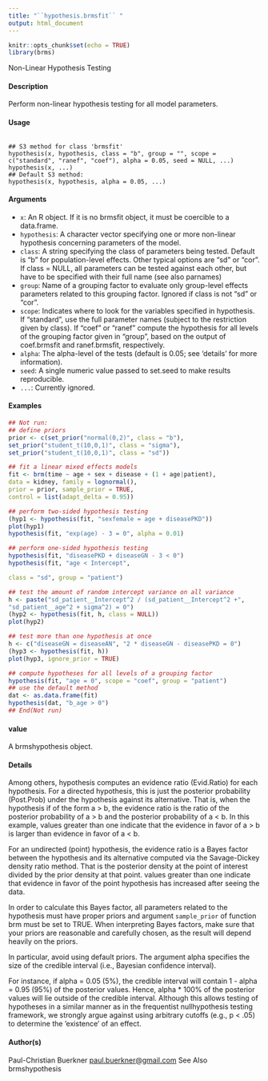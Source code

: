 ```yaml
---
title: "``hypothesis.brmsfit`` "
output: html_document
---
```


```r
knitr::opts_chunk$set(echo = TRUE)
library(brms)
```
Non-Linear Hypothesis Testing

#### Description 
Perform non-linear hypothesis testing for all model parameters.

#### Usage
<pre><code>
## S3 method for class 'brmsfit'
hypothesis(x, hypothesis, class = "b", group = "", scope = c("standard", "ranef", "coef"), alpha = 0.05, seed = NULL, ...)
hypothesis(x, ...)
## Default S3 method:
hypothesis(x, hypothesis, alpha = 0.05, ...)
</code></pre>

#### Arguments

* ``x``: An R object. If it is no brmsfit object, it must be coercible to a data.frame.
* ``hypothesis``: A character vector specifying one or more non-linear hypothesis concerning parameters of the model.
* ``class``: A string specifying the class of parameters being tested. Default is "b" for population-level effects. Other typical options are "sd" or "cor". If class = NULL, all parameters can be tested against each other, but have to be specified with their
full name (see also parnames)
* ``group``: Name of a grouping factor to evaluate only group-level effects parameters related to this grouping factor. Ignored if class is not "sd" or "cor".
* ``scope``: Indicates where to look for the variables specified in hypothesis. If "standard", use the full parameter names (subject to the restriction given by class). If "coef" or "ranef" compute the hypothesis for all levels of the grouping factor given in "group", based on the output of coef.brmsfit and ranef.brmsfit, respectively.
* ``alpha``: The alpha-level of the tests (default is 0.05; see 'details' for more information).
* ``seed``: A single numeric value passed to set.seed to make results reproducible.
* ``...``: Currently ignored.

#### Examples 

```r
## Not run:
## define priors
prior <- c(set_prior("normal(0,2)", class = "b"),
set_prior("student_t(10,0,1)", class = "sigma"),
set_prior("student_t(10,0,1)", class = "sd"))
```

```r
## fit a linear mixed effects models
fit <- brm(time ~ age + sex + disease + (1 + age|patient),
data = kidney, family = lognormal(),
prior = prior, sample_prior = TRUE,
control = list(adapt_delta = 0.95))
```

```r
## perform two-sided hypothesis testing
(hyp1 <- hypothesis(fit, "sexfemale = age + diseasePKD"))
plot(hyp1)
hypothesis(fit, "exp(age) - 3 = 0", alpha = 0.01)
```

```r
## perform one-sided hypothesis testing
hypothesis(fit, "diseasePKD + diseaseGN - 3 < 0")
hypothesis(fit, "age < Intercept",

class = "sd", group = "patient")
```

```r
## test the amount of random intercept variance on all variance
h <- paste("sd_patient__Intercept^2 / (sd_patient__Intercept^2 +",
"sd_patient__age^2 + sigma^2) = 0")
(hyp2 <- hypothesis(fit, h, class = NULL))
plot(hyp2)
```

```r
## test more than one hypothesis at once
h <- c("diseaseGN = diseaseAN", "2 * diseaseGN - diseasePKD = 0")
(hyp3 <- hypothesis(fit, h))
plot(hyp3, ignore_prior = TRUE)
```

```r
## compute hypotheses for all levels of a grouping factor
hypothesis(fit, "age = 0", scope = "coef", group = "patient")
## use the default method
dat <- as.data.frame(fit)
hypothesis(dat, "b_age > 0")
## End(Not run)
```

#### value
A brmshypothesis object.

#### Details
Among others, hypothesis computes an evidence ratio (Evid.Ratio) for each hypothesis. For a directed hypothesis, this is just the posterior probability (Post.Prob) under the hypothesis against its alternative. That is, when the hypothesis if of the form a > b, the evidence ratio is the ratio of the posterior probability of a > b and the posterior probability of a < b. In this example, values greater than one indicate that the evidence in favor of a > b is larger than evidence in favor of a < b. 

For an undirected (point) hypothesis, the evidence ratio is a Bayes factor between the hypothesis and its alternative computed via the Savage-Dickey density ratio method. That is the posterior density at the point of interest divided by the prior density at that point. values greater than one indicate that evidence in favor of the point hypothesis has increased after seeing the data. 

In order to calculate this Bayes factor, all parameters related to the hypothesis must have proper priors and argument
``sample_prior`` of function brm must be set to TRUE. When interpreting Bayes factors, make sure that your priors are reasonable and carefully chosen, as the result will depend heavily on the priors.

In particular, avoid using default priors. The argument alpha specifies the size of the credible interval (i.e., Bayesian confidence interval).

For instance, if alpha = 0.05 (5%), the credible interval will contain 1 - alpha = 0.95 (95%) of the posterior values. Hence, alpha * 100% of the posterior values will lie outside of the credible interval. Although this allows testing of hypotheses in a similar manner as in the frequentist nullhypothesis testing framework, we strongly argue against using arbitrary cutoffs (e.g., p < .05) to
determine the ’existence’ of an effect.





#### Author(s)
Paul-Christian Buerkner <paul.buerkner@gmail.com>
See Also
brmshypothesis
